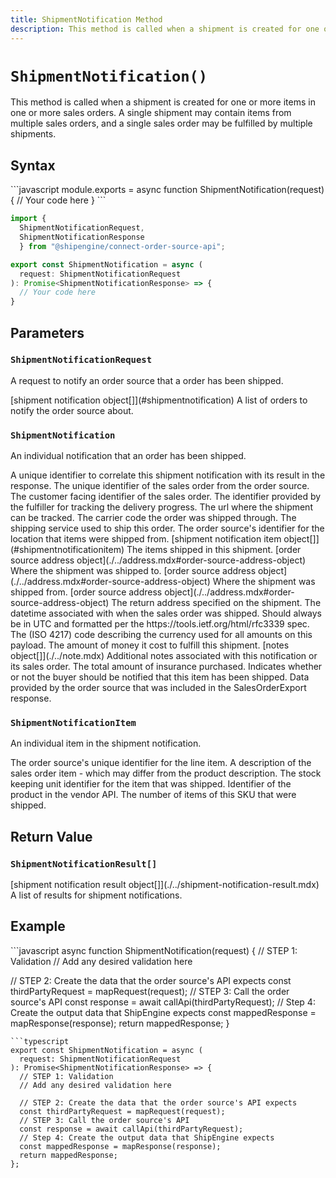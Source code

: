 ```yaml
---
title: ShipmentNotification Method
description: This method is called when a shipment is created for one or more items in one or more sales orders.
---
```



`ShipmentNotification()`
===========================
This method is called when a shipment is created for one or more items in one or more sales orders.
  A single shipment may contain items from multiple sales orders, and a single sales order
  may be fulfilled by multiple shipments.


Syntax
-----------------------------------------------
<CodeWrapper>
```javascript
module.exports = async function ShipmentNotification(request) {
  // Your code here
}
```

```typescript
import {
  ShipmentNotificationRequest,
  ShipmentNotificationResponse
  } from "@shipengine/connect-order-source-api";

export const ShipmentNotification = async (
  request: ShipmentNotificationRequest
): Promise<ShipmentNotificationResponse> => {
  // Your code here
}
```
</CodeWrapper>



Parameters
-----------------------------------------------

### `ShipmentNotificationRequest`
A request to notify an order source that a order has been shipped.

<Reference>

  <Field name="notifications" nullable={false}>
    <Type>
      [shipment notification object[]](#shipmentnotification)
    </Type>
    <Description>
      A list of orders to notify the order source about.
    </Description>
  </Field>

</Reference>

### `ShipmentNotification`
An individual notification that an order has been shipped.

<Reference>

  <Field name="notification_id" type="string" nullable={false}>
    <Description>
      A unique identifier to correlate this shipment notification with its result in the response.
    </Description>
  </Field>

  <Field name="order_id" type="string" nullable={false}>
    <Description>
      The unique identifier of the sales order from the order source.
    </Description>
  </Field>

  <Field name="order_number" type="string" nullable={true}>
    <Description>
      The customer facing identifier of the sales order.
    </Description>
  </Field>

  <Field name="tracking_number" type="string" nullable={true}>
    <Description>
      The identifier provided by the fulfiller for tracking the delivery progress.
    </Description>
  </Field>

  <Field name="tracking_url" type="string" nullable={true}>
    <Description>
       The url where the shipment can be tracked.
    </Description>
  </Field>

  <Field name="carrier_code" type="string" nullable={true}>
    <Description>
       The carrier code the order was shipped through.
    </Description>
  </Field>

  <Field name="carrier_service_code" type="string" nullable={true}>
    <Description>
       The shipping service used to ship this order.
    </Description>
  </Field>

  <Field name="ext_location_id" type="string" nullable={true}>
    <Description>
       The order source's identifier for the location that items were shipped from.
    </Description>
  </Field>

  <Field name="items" nullable={false}>
    <Type>
      [shipment notification item object[]](#shipmentnotificationitem)
    </Type>
    <Description>
      The items shipped in this shipment.
    </Description>
  </Field>

  <Field name="ship_to" nullable={true}>
    <Type>
      [order source address object](./../address.mdx#order-source-address-object)
    </Type>
    <Description>
      Where the shipment was shipped to.
    </Description>
  </Field>

  <Field name="ship_from" nullable={true}>
    <Type>
      [order source address object](./../address.mdx#order-source-address-object)
    </Type>
    <Description>
      Where the shipment was shipped from.
    </Description>
  </Field>

  <Field name="return_address" nullable={true}>
    <Type>
      [order source address object](./../address.mdx#order-source-address-object)
    </Type>
    <Description>
      The return address specified on the shipment.
    </Description>
  </Field>

  <Field name="ship_date" type="string" nullable={true}>
    <Description>
      The datetime associated with when the sales order was shipped. Should always be in UTC and
      formatted per the https://tools.ietf.org/html/rfc3339 spec.
    </Description>
  </Field>

  <Field name="currency" type="string" nullable={true}>
    <Description>
       The (ISO 4217) code describing the currency used for all amounts on this payload.
    </Description>
  </Field>

  <Field name="fulfillment_cost" type="string" nullable={true}>
    <Description>
       The amount of money it cost to fulfill this shipment.
    </Description>
  </Field>

  <Field name="notes" nullable={true}>
    <Type>
      [notes object[]](./../note.mdx)
    </Type>
    <Description>
      Additional notes associated with this notification or its sales order.
    </Description>
  </Field>

  <Field name="insurance_cost" type="string" nullable={true}>
    <Description>
       The total amount of insurance purchased.
    </Description>
  </Field>

  <Field name="notify_buyer" type="boolean" nullable={true}>
    <Description>
       Indicates whether or not the buyer should be notified that this item has been shipped.
    </Description>
  </Field>

  <Field name="integration_context" type="string" nullable={false}>
    <Description>
      Data provided by the order source that was included in the SalesOrderExport response.
    </Description>
  </Field>

</Reference>

### `ShipmentNotificationItem`
An individual item in the shipment notification.

<Reference>

  <Field name="line_item_id" type="string" nullable={true}>
    <Description>
      The order source's unique identifier for the line item.
    </Description>
  </Field>

  <Field name="description" type="string" nullable={false}>
    <Description>
      A description of the sales order item - which may differ from the product description.
    </Description>
  </Field>

  <Field name="sku" type="string" nullable={true}>
    <Description>
      The stock keeping unit identifier for the item that was shipped.
    </Description>
  </Field>

  <Field name="product_id" type="string" nullable={true}>
    <Description>
       Identifier of the product in the vendor API.
    </Description>
  </Field>

  <Field name="quantity" type="number" nullable={false}>
    <Description>
       The number of items of this SKU that were shipped.
    </Description>
  </Field>

</Reference>

Return Value
-----------------------------------------------
### `ShipmentNotificationResult[]`

<Reference>
  <Field name="notification_results" required={true}>
    <Type>
      [shipment notification result object[]](./../shipment-notification-result.mdx)
    </Type>
    <Description>
      A list of results for shipment notifications.
    </Description>
  </Field>
</Reference>

Example
-----------------------------------------------
<CodeWrapper>
```javascript
async function ShipmentNotification(request) {
  // STEP 1: Validation
  // Add any desired validation here

  // STEP 2: Create the data that the order source's API expects
  const thirdPartyRequest = mapRequest(request);
  // STEP 3: Call the order source's API
  const response = await callApi(thirdPartyRequest);
  // Step 4: Create the output data that ShipEngine expects
  const mappedResponse = mapResponse(response);
  return mappedResponse;
}
```
```typescript
export const ShipmentNotification = async (
  request: ShipmentNotificationRequest
): Promise<ShipmentNotificationResponse> => {
  // STEP 1: Validation
  // Add any desired validation here

  // STEP 2: Create the data that the order source's API expects
  const thirdPartyRequest = mapRequest(request);
  // STEP 3: Call the order source's API
  const response = await callApi(thirdPartyRequest);
  // Step 4: Create the output data that ShipEngine expects
  const mappedResponse = mapResponse(response);
  return mappedResponse;
};
```
</CodeWrapper>
